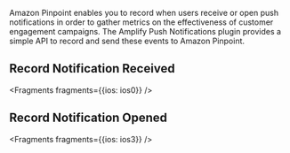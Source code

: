 Amazon Pinpoint enables you to record when users receive or open push notifications in order to gather metrics on the effectiveness of customer engagement campaigns. The Amplify Push Notifications plugin provides a simple API to record and send these events to Amazon Pinpoint.

## Record Notification Received


<Fragments fragments={{ios: ios0}} />

## Record Notification Opened


<Fragments fragments={{ios: ios3}} />
